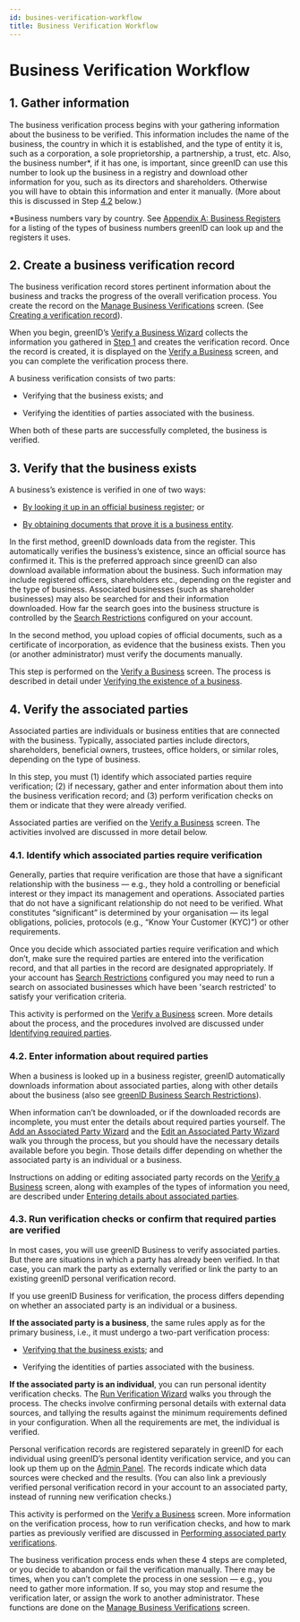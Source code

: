 ```yaml
---
id: busines-verification-workflow
title: Business Verification Workflow
---
```


# Business Verification Workflow

## 1. Gather information

The business verification process begins with your gathering information about the business to be verified. This information includes the name of the business, the country in which it is established, and the type of entity it is, such as a corporation, a sole proprietorship, a partnership, a trust, etc. Also, the business number\*, if it has one, is important, since greenID can use this number to look up the business in a registry and download other information for you, such as its directors and shareholders. Otherwise you will have to obtain this information and enter it manually. (More about this is discussed in Step [4.2](https://vixverify.atlassian.net/wiki/pages/resumedraft.action?draftId=491488112#BusinessVerificationWorkflow-4.2.Enterinformationaboutrequiredparties) below.)

\*Business numbers vary by country. See [Appendix A: Business Registers](https://vixverify.atlassian.net/wiki/spaces/GREEN/pages/493912479/Appendix+A+Business+Registers) for a listing of the types of business numbers greenID can look up and the registers it uses.

## 2. Create a business verification record

The business verification record stores pertinent information about the business and tracks the progress of the overall verification process. You create the record on the [Manage Business Verifications](https://vixverify.atlassian.net/wiki/spaces/GREEN/pages/492470563/Manage+Business+Verifications) screen. (See [Creating a verification record](https://vixverify.atlassian.net/wiki/spaces/GREEN/pages/492306827/Creating+a+verification+record)).

When you begin, greenID’s [Verify a Business Wizard](https://vixverify.atlassian.net/wiki/spaces/GREEN/pages/492306827/Creating+a+verification+record#Creatingaverificationrecord-Figure3) collects the information you gathered in [Step 1](https://vixverify.atlassian.net/wiki/pages/resumedraft.action?draftId=491488112#BusinessVerificationWorkflow-step1) and creates the verification record. Once the record is created, it is displayed on the [Verify a Business](https://vixverify.atlassian.net/wiki/spaces/GREEN/pages/492307184/Verify+a+business) screen, and you can complete the verification process there.

A business verification consists of two parts:

- Verifying that the business exists; and

- Verifying the identities of parties associated with the business.

When both of these parts are successfully completed, the business is verified.

## 3. Verify that the business exists

A business’s existence is verified in one of two ways:

- [By looking it up in an official business register](https://vixverify.atlassian.net/wiki/spaces/GREEN/pages/492830791/Verifying+the+existence+of+a+business); or

- [By obtaining documents that prove it is a business entity](https://vixverify.atlassian.net/wiki/spaces/GREEN/pages/491488112/Business+Verification+Workflow#).

In the first method, greenID downloads data from the register. This automatically verifies the business’s existence, since an official source has confirmed it. This is the preferred approach since greenID can also download available information about the business. Such information may include registered officers, shareholders etc., depending on the register and the type of business. Associated businesses (such as shareholder businesses) may also be searched for and their information downloaded. How far the search goes into the business structure is controlled by the [Search Restrictions](https://vixverify.atlassian.net/wiki/spaces/GREEN/pages/514261448/greenID+Business+Search+Restrictions) configured on your account. 

In the second method, you upload copies of official documents, such as a certificate of incorporation, as evidence that the business exists. Then you (or another administrator) must verify the documents manually.

This step is performed on the [Verify a Business](https://vixverify.atlassian.net/wiki/spaces/GREEN/pages/492307184/Verify+a+business) screen. The process is described in detail under [Verifying the existence of a business](https://vixverify.atlassian.net/wiki/spaces/GREEN/pages/492830791/Verifying+the+existence+of+a+business).

## 4. Verify the associated parties

Associated parties are individuals or business entities that are connected with the business. Typically, associated parties include directors, shareholders, beneficial owners, trustees, office holders, or similar roles, depending on the type of business.

In this step, you must (1) identify which associated parties require verification; (2) if necessary, gather and enter information about them into the business verification record; and (3) perform verification checks on them or indicate that they were already verified.

Associated parties are verified on the [Verify a Business](https://vixverify.atlassian.net/wiki/spaces/GREEN/pages/492307184/Verify+a+business) screen. The activities involved are discussed in more detail below. 

### 4.1. Identify which associated parties require verification

Generally, parties that require verification are those that have a significant relationship with the business — e.g., they hold a controlling or beneficial interest or they impact its management and operations. Associated parties that do not have a significant relationship do not need to be verified. What constitutes “significant” is determined by your organisation — its legal obligations, policies, protocols (e.g., “Know Your Customer (KYC)”) or other requirements. 

Once you decide which associated parties require verification and which don’t, make sure the required parties are entered into the verification record, and that all parties in the record are designated appropriately. If your account has [Search Restrictions](https://vixverify.atlassian.net/wiki/spaces/GREEN/pages/514261448/greenID+Business+Search+Restrictions) configured you may need to run a search on associated businesses which have been 'search restricted' to satisfy your verification criteria. 

This activity is performed on the [Verify a Business](https://vixverify.atlassian.net/wiki/spaces/GREEN/pages/492307184/Verify+a+business) screen. More details about the process, and the procedures involved are discussed under [Identifying required parties](https://vixverify.atlassian.net/wiki/spaces/GREEN/pages/492732659/Identifying+required+parties).

### 4.2. Enter information about required parties

When a business is looked up in a business register, greenID automatically downloads information about associated parties, along with other details about the business (also see [greenID Business Search Restrictions](https://vixverify.atlassian.net/wiki/spaces/GREEN/pages/514261448/greenID+Business+Search+Restrictions)).

When information can’t be downloaded, or if the downloaded records are incomplete, you must enter the details about required parties yourself. The [Add an Associated Party Wizard](https://vixverify.atlassian.net/wiki/spaces/GREEN/pages/492863966/Adding+an+associated+party#Addinganassociatedparty-Figure8) and the [Edit an Associated Party Wizard](https://vixverify.atlassian.net/wiki/spaces/GREEN/pages/492831345/Editing+an+associated+party#Editinganassociatedparty-Figure9) walk you through the process, but you should have the necessary details available before you begin. Those details differ depending on whether the associated party is an individual or a business.

Instructions on adding or editing associated party records on the [Verify a Business](https://vixverify.atlassian.net/wiki/spaces/GREEN/pages/492307184/Verify+a+business) screen, along with examples of the types of information you need, are described under [Entering details about associated parties](https://vixverify.atlassian.net/wiki/spaces/GREEN/pages/492863772/Entering+details+about+associated+parties).

### 4.3. Run verification checks or confirm that required parties are verified

In most cases, you will use greenID Business to verify associated parties. But there are situations in which a party has already been verified. In that case, you can mark the party as externally verified or link the party to an existing greenID personal verification record.

If you use greenID Business for verification, the process differs depending on whether an associated party is an individual or a business. 

**If the associated party is a business**, the same rules apply as for the primary business, i.e., it must undergo a two-part verification process:

- [Verifying that the business exists](https://vixverify.atlassian.net/wiki/spaces/GREEN/pages/492830791/Verifying+the+existence+of+a+business); and

- Verifying the identities of parties associated with the business.

**If the associated party is an individual**, you can run personal identity verification checks. The [Run Verification Wizard](https://vixverify.atlassian.net/wiki/spaces/GREEN/pages/494043306/Externally+verified+associated+parties#Externallyverifiedassociatedparties-Figure10) walks you through the process. The checks involve confirming personal details with external data sources, and tallying the results against the minimum requirements defined in your configuration. When all the requirements are met, the individual is verified.

Personal verification records are registered separately in greenID for each individual using greenID’s personal identity verification service, and you can look up them up on the [Admin Panel](https://vixverify.atlassian.net/wiki/spaces/GREEN/pages/491488112/Business+Verification+Workflow#). The records indicate which data sources were checked and the results. (You can also link a previously verified personal verification record in your account to an associated party, instead of running new verification checks.)

This activity is performed on the [Verify a Business](https://vixverify.atlassian.net/wiki/spaces/GREEN/pages/492307184/Verify+a+business) screen. More information on the verification process, how to run verification checks, and how to mark parties as previously verified are discussed in [Performing associated party verifications](https://vixverify.atlassian.net/wiki/spaces/GREEN/pages/492798542/Performing+associated+party+verifications).

The business verification process ends when these 4 steps are completed, or you decide to abandon or fail the verification manually. There may be times, when you can’t complete the process in one session — e.g., you need to gather more information. If so, you may stop and resume the verification later, or assign the work to another administrator. These functions are done on the [Manage Business Verifications](https://vixverify.atlassian.net/wiki/spaces/GREEN/pages/492470563/Manage+Business+Verifications) screen.
